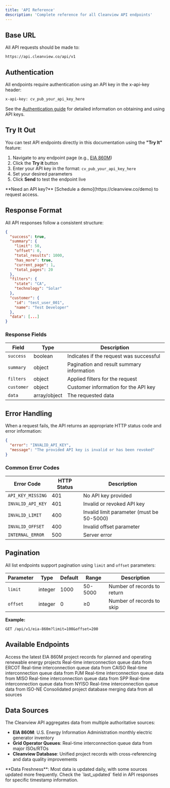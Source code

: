 ```yaml
---
title: 'API Reference'
description: 'Complete reference for all Cleanview API endpoints'
---
```


## Base URL

All API requests should be made to:
```
https://api.cleanview.co/api/v1
```

## Authentication

All endpoints require authentication using an API key in the x-api-key header:

```bash
x-api-key: cv_pub_your_api_key_here
```

See the [Authentication guide](/authentication) for detailed information on obtaining and using API keys.

## Try It Out

You can test API endpoints directly in this documentation using the **"Try It"** feature:

1. Navigate to any endpoint page (e.g., [EIA 860M](/api-reference/endpoint/eia-860m))
2. Click the **Try it** button
3. Enter your API key in the format: `cv_pub_your_api_key_here`
4. Set your desired parameters
5. Click **Send** to test the endpoint live

<Tip>
**Need an API key?** [Schedule a demo](https://cleanview.co/demo) to request access.
</Tip>

## Response Format

All API responses follow a consistent structure:

```json
{
  "success": true,
  "summary": {
    "limit": 50,
    "offset": 0,
    "total_results": 1000,
    "has_more": true,
    "current_page": 1,
    "total_pages": 20
  },
  "filters": {
    "state": "CA",
    "technology": "Solar"
  },
  "customer": {
    "id": "test_user_001",
    "name": "Test Developer"
  },
  "data": [...]
}
```

### Response Fields

| Field | Type | Description |
|-------|------|-------------|
| `success` | boolean | Indicates if the request was successful |
| `summary` | object | Pagination and result summary information |
| `filters` | object | Applied filters for the request |
| `customer` | object | Customer information for the API key |
| `data` | array/object | The requested data |

## Error Handling

When a request fails, the API returns an appropriate HTTP status code and error information:

```json
{
  "error": "INVALID_API_KEY",
  "message": "The provided API key is invalid or has been revoked"
}
```

### Common Error Codes

| Error Code | HTTP Status | Description |
|------------|-------------|------------- |
| `API_KEY_MISSING` | 401 | No API key provided |
| `INVALID_API_KEY` | 401 | Invalid or revoked API key |
| `INVALID_LIMIT` | 400 | Invalid limit parameter (must be 50-5000) |
| `INVALID_OFFSET` | 400 | Invalid offset parameter |
| `INTERNAL_ERROR` | 500 | Server error |

## Pagination

All list endpoints support pagination using `limit` and `offset` parameters:

| Parameter | Type | Default | Range | Description |
|-----------|------|---------|-------|-------------|
| `limit` | integer | 1000 | 50-5000 | Number of records to return |
| `offset` | integer | 0 | ≥0 | Number of records to skip |

**Example:**
```
GET /api/v1/eia-860m?limit=100&offset=200
```

## Available Endpoints

<CardGroup cols={2}>
  <Card title="EIA 860M Data" icon="database" href="/api-reference/endpoint/eia-860m">
    Access the latest EIA 860M project records for planned and operating renewable energy projects
  </Card>
  <Card title="ERCOT Queue" icon="network-wired" href="/api-reference/endpoint/ercot">
    Real-time interconnection queue data from ERCOT
  </Card>
  <Card title="CAISO Queue" icon="network-wired" href="/api-reference/endpoint/caiso">
    Real-time interconnection queue data from CAISO
  </Card>
  <Card title="PJM Queue" icon="network-wired" href="/api-reference/endpoint/pjm">
    Real-time interconnection queue data from PJM
  </Card>
  <Card title="MISO Queue" icon="network-wired" href="/api-reference/endpoint/miso">
    Real-time interconnection queue data from MISO
  </Card>
  <Card title="SPP Queue" icon="network-wired" href="/api-reference/endpoint/spp">
    Real-time interconnection queue data from SPP
  </Card>
  <Card title="NYISO Queue" icon="network-wired" href="/api-reference/endpoint/nyiso">
    Real-time interconnection queue data from NYISO
  </Card>
  <Card title="ISO-NE Queue" icon="network-wired" href="/api-reference/endpoint/iso-ne">
    Real-time interconnection queue data from ISO-NE
  </Card>
  <Card title="Unified Projects" icon="layer-group" href="/api-reference/endpoint/projects">
    Consolidated project database merging data from all sources
  </Card>
</CardGroup>

## Data Sources

The Cleanview API aggregates data from multiple authoritative sources:

- **EIA 860M**: U.S. Energy Information Administration monthly electric generator inventory
- **Grid Operator Queues**: Real-time interconnection queue data from major ISOs/RTOs
- **Cleanview Database**: Unified project records with cross-referencing and data quality improvements

<Note>
**Data Freshness**: Most data is updated daily, with some sources updated more frequently. Check the `last_updated` field in API responses for specific timestamp information.
</Note>